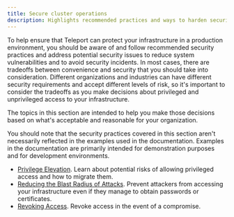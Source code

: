 ```yaml
---
title: Secure cluster operations
description: Highlights recommended practices and ways to harden security for your Teleport cluster.
---
```


To help ensure that Teleport can protect your infrastructure in a production environment, you should 
be aware of and follow recommended security practices and address potential security issues to reduce 
system vulnerabilities and to avoid security incidents. In most cases, there are tradeoffs between 
convenience and security that you should take into consideration. Different organizations and industries 
can have different security requirements and accept different levels of risk, so it's important to 
consider the tradeoffs as you make decisions about privileged and unprivileged access to your infrastructure. 

The topics in this section are intended to help you make those decisions based on what's acceptable and 
reasonable for your organization.

You should note that the security practices covered in this section aren't necessarily reflected in the 
examples used in the documentation. Examples in the documentation are primarily intended for demonstration 
purposes and for development environments.

- [Privilege Elevation](./security/privilege-elevation.mdx). Learn about potential risks of allowing privileged 
  access and how to migrate them.
- [Reducing the Blast Radius of Attacks](./security/reduce-blast-radius.mdx).
  Prevent attackers from accessing your infrastructure even if they manage to
  obtain passwords or certificates.
- [Revoking Access](./security/revoking-access.mdx). Revoke access in the event
  of a compromise.
